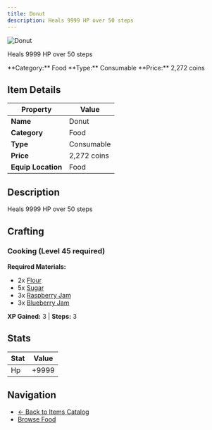 ```yaml
---
title: Donut
description: Heals 9999 HP over 50 steps
---
```


<div className="flex items-start gap-6 mb-8">
  <div className="flex-shrink-0">
    <img src="/assets/resources/cooking/donut.png" alt="Donut" className="w-24 h-24 border rounded-lg" />
  </div>
  <div className="flex-1">
    <div className="space-y-2">
      <p className="text-lg text-muted-foreground">Heals 9999 HP over 50 steps</p>
      <div className="flex flex-wrap gap-4 text-sm">
        <span className="px-2 py-1 bg-blue-100 dark:bg-blue-900 rounded-md">
          **Category:** Food
        </span>
        <span className="px-2 py-1 bg-green-100 dark:bg-green-900 rounded-md">
          **Type:** Consumable
        </span>
        <span className="px-2 py-1 bg-yellow-100 dark:bg-yellow-900 rounded-md">
          **Price:** 2,272 coins
        </span>
      </div>
    </div>
  </div>
</div>

## Item Details

| Property | Value |
|----------|-------|
| **Name** | Donut |
| **Category** | Food |
| **Type** | Consumable |
| **Price** | 2,272 coins |
| **Equip Location** | Food |

## Description

Heals 9999 HP over 50 steps


## Crafting

### Cooking (Level 45 required)

**Required Materials:**
- 2x [Flour](/docs/resources/individual/flour)
- 5x [Sugar](/docs/resources/individual/sugar)
- 3x [Raspberry Jam](/docs/resources/individual/raspberry_jam)
- 3x [Blueberry Jam](/docs/resources/individual/blueberry_jam)

**XP Gained:** 3 | **Steps:** 3

## Stats

| Stat | Value |
|------|-------|
| Hp | +9999 |


## Navigation

- [← Back to Items Catalog](/docs/items)
- [Browse Food](/docs/items#food)
